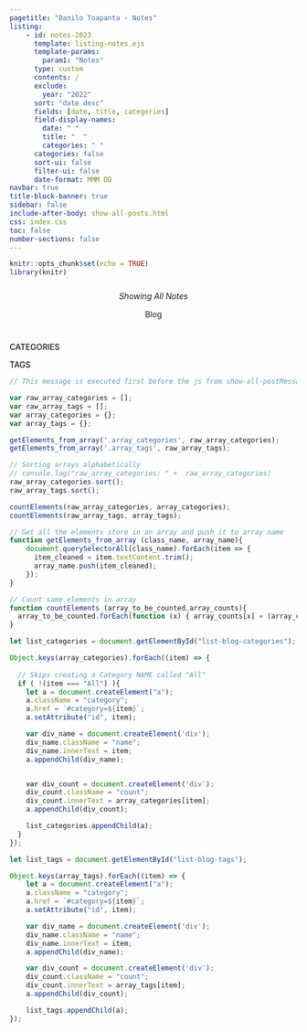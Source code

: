 ```yaml
---
pagetitle: "Danilo Toapanta - Notes"
listing:
    - id: notes-2023
      template: listing-notes.ejs
      template-params:
        param1: "Notes"
      type: custom
      contents: /
      exclude: 
        year: "2022"
      sort: "date desc"
      fields: [date, title, categories]
      field-display-names:
        date: " "
        title: "  "
        categories: " "
      categories: false
      sort-ui: false
      filter-ui: false
      date-format: MMM DD
navbar: true
title-block-banner: true
sidebar: false
include-after-body: show-all-posts.html
css: index.css
toc: false
number-sections: false
---
```


<!-- This activates option to run Javascript -->
```r
knitr::opts_chunk$set(echo = TRUE)
library(knitr)
```

<!-- <h1 style="padding: 0em; margin: 0em; padding-bottom: 1rem"> Notes </h1> -->

<div class="grid-text-showAllCateg">
<div class="background-color-show-posts" style="display: flex; justify-content: center; align-items: center; padding: 5px 0px; border-radius: 5px;">
  <a id="clickable-showing-all-posts" href="/notes" style="text-decoration: none; pointer-events: none;">
    <p align="center" id="showing-all-posts" class="color-show-posts" style="font-weight: 400; margin: 0px; padding: 0px; font-style:italic">
        Showing All Notes 
    </p>
  </a>
  <a id="clickable-show-all-posts" href="/notes/#category=All" style="text-decoration: none; pointer-events: none;">
    <p align="center" id="reload-posts-icon" class="color-show-posts" style="display:none; font-weight: 400; margin: 0px; padding: 0px; font-style:italic;">
      Show All Notes <i style="padding-left:2px;" class='bi bi-arrow-counterclockwise'></i> 
    </p>
  </a>
</div>
<div class="background-color-show-posts" style="display: flex; justify-content: center; padding: 5px 0px; border-radius: 5px;">
<!-- <div style="display: flex; justify-content: center; padding-top: 10px; padding-bottom 8px;"> -->
  <a id="clickable-showing-all-posts" href="/blog" style="text-decoration: none;">
    <p align="center" id="showing-all-posts" class="color-show-posts" style="font-weight: 400; margin: 0px; padding: 0px; ">
        Blog
    </p>
  </a>
</div>
</div>

<!-- <div class="background-color-show-posts" style="display: flex; justify-content: center; padding: 5px 0px; border-radius: 5px;">
  <a id="clickable-showing-all-posts" href="/notes" style="text-decoration: none; pointer-events: none;">
    <p align="center" id="showing-all-posts" class="color-show-posts" style="font-weight: 400; margin: 0px; padding: 0px; font-style:italic">
        Showing All Notes 
    </p>
  </a>
  <a id="clickable-show-all-posts" href="/notes/#category=All" style="text-decoration: none; pointer-events: none;">
    <p align="center" id="reload-posts-icon" class="color-show-posts" style="display:none; font-weight: 400; margin: 0px; padding: 0px; font-style:italic;">
      Show All Notes <i style="padding-left:2px;" class='bi bi-arrow-counterclockwise'></i> 
    </p>
  </a>
</div> -->


:::{.grid-blog}
:::{.main-content-blog}

<div id= "show-tag-cat-selected" style="display:none;">
  <p style="padding-top:40px; padding-bottom:5px; margin-bottom:0px; color: #838383;">
    <span id="green_number_blog" style="padding-bottom:0px; margin-bottom:0px; color: #14ae73;">
      # 
    </span>
    <span id="tagged_categorized_as" >
      published:
    </span>
  </p>
  <h1 id="tag_category_name" style="padding:0px 0px; margin: 0px 0px; padding-bottom:15px; border-bottom: none">Python</h1>
</div>

<!-- <h3 class="unlisted unnumbered no_anchor_link" style="margin-top: 0px; padding-top:30px; padding-bottom: 8px; font-size: 1.6rem;">2023</h3> -->

<div style="padding-top:10px; "></div>

:::{.datePadding .newFont_and_color}
:::{#notes-2023}
:::
:::


:::

```{=html}
<div class="sidebar-blog">
  
  <div class="post-sidebar-card">
    <p class="post-sidebar-card-title" style="font-size: 14px; font-weight: 550; margin-bottom: 12px">
    CATEGORIES
    </p>  
    <div id="list-blog-categories" class="list-blog">
    </div>  
  </div>
  
  <div class="post-sidebar-card">
    <p class="post-sidebar-card-title" style="font-size: 14px; font-weight: 550; margin-bottom: 12px">
      TAGS
    </p>
    <div id="list-blog-tags" class="list-blog"></div>  
  </div>

</div>
```
:::


```js
// This message is executed first before the js from show-all-postMessage.html

var raw_array_categories = [];
var raw_array_tags = [];
var array_categories = {};
var array_tags = {};

getElements_from_array('.array_categories', raw_array_categories);
getElements_from_array('.array_tags', raw_array_tags);

// Sorting arrays alphabetically
// console.log("raw_array_categories: " +  raw_array_categories)
raw_array_categories.sort();
raw_array_tags.sort();

countElements(raw_array_categories, array_categories);
countElements(raw_array_tags, array_tags);

// Get all the elements store in an array and push it to array name
function getElements_from_array (class_name, array_name){
    document.querySelectorAll(class_name).forEach(item => {
      item_cleaned = item.textContent.trim();
      array_name.push(item_cleaned);
    });
}

// Count same elements in array
function countElements (array_to_be_counted,array_counts){
  array_to_be_counted.forEach(function (x) { array_counts[x] = (array_counts[x] || 0) + 1; });
}

let list_categories = document.getElementById("list-blog-categories");

Object.keys(array_categories).forEach((item) => {
  
  // Skips creating a Category NAME called "All"
  if ( !(item === "All") ){
    let a = document.createElement("a");
    a.className = "category";
    a.href = `#category=${item}`;
    a.setAttribute("id", item);

    var div_name = document.createElement('div');
    div_name.className = "name";
    div_name.innerText = item;
    a.appendChild(div_name);


    var div_count = document.createElement('div');
    div_count.className = "count";
    div_count.innerText = array_categories[item];
    a.appendChild(div_count);

    list_categories.appendChild(a);
  }
});

let list_tags = document.getElementById("list-blog-tags");

Object.keys(array_tags).forEach((item) => {
    let a = document.createElement("a");
    a.className = "category";
    a.href = `#category=${item}`;
    a.setAttribute("id", item);

    var div_name = document.createElement('div');
    div_name.className = "name";
    div_name.innerText = item;
    a.appendChild(div_name);

    var div_count = document.createElement('div');
    div_count.className = "count";
    div_count.innerText = array_tags[item];
    a.appendChild(div_count);

    list_tags.appendChild(a);
});



```












































































































